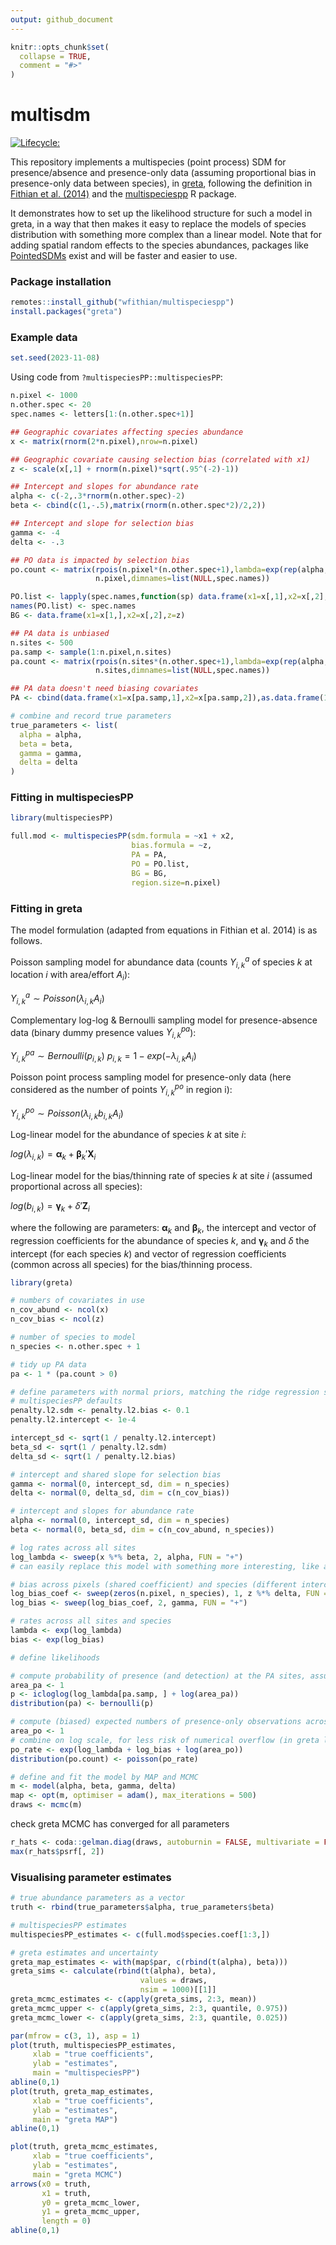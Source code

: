 ```yaml
---
output: github_document
---
```


<!-- README.md is generated from README.Rmd. Please edit that file -->

```r
knitr::opts_chunk$set(
  collapse = TRUE,
  comment = "#>"
)
```

# multisdm

[![Lifecycle:](https://img.shields.io/badge/lifecycle-experimental-orange.svg)](https://lifecycle.r-lib.org/articles/stages.html#experimental)
<!-- badges: start -->
<!-- badges: end -->

This repository implements a multispecies (point process) SDM for presence/absence and presence-only data (assuming proportional bias in presence-only data between species), in [greta](https://greta-stats.org), following the definition in [Fithian et al. (2014)](https://doi.org/10.1111/2041-210X.12242) and the [multispeciespp](https://github.com/wfithian/multispeciesPP) R package.

It demonstrates how to set up the likelihood structure for such a model in greta, in a way that then makes it easy to replace the models of species distribution with something more complex than a linear model. Note that for adding spatial random effects to the species abundances, packages like [PointedSDMs](https://cran.r-project.org/package=PointedSDMs) exist and will be faster and easier to use. 

### Package installation

```r
remotes::install_github("wfithian/multispeciespp")
install.packages("greta")
```

### Example data

```r
set.seed(2023-11-08)
```

Using code from `?multispeciesPP::multispeciesPP`:

```r
n.pixel <- 1000
n.other.spec <- 20
spec.names <- letters[1:(n.other.spec+1)]

## Geographic covariates affecting species abundance
x <- matrix(rnorm(2*n.pixel),nrow=n.pixel)

## Geographic covariate causing selection bias (correlated with x1)
z <- scale(x[,1] + rnorm(n.pixel)*sqrt(.95^(-2)-1))

## Intercept and slopes for abundance rate
alpha <- c(-2,.3*rnorm(n.other.spec)-2)
beta <- cbind(c(1,-.5),matrix(rnorm(n.other.spec*2)/2,2))

## Intercept and slope for selection bias
gamma <- -4
delta <- -.3

## PO data is impacted by selection bias
po.count <- matrix(rpois(n.pixel*(n.other.spec+1),lambda=exp(rep(alpha,each=n.pixel) + x %*% beta + gamma + c(z) * delta)),
                   n.pixel,dimnames=list(NULL,spec.names))

PO.list <- lapply(spec.names,function(sp) data.frame(x1=x[,1],x2=x[,2],z=z)[rep(1:n.pixel,po.count[,sp]),])
names(PO.list) <- spec.names
BG <- data.frame(x1=x[1,],x2=x[,2],z=z)

## PA data is unbiased
n.sites <- 500
pa.samp <- sample(1:n.pixel,n.sites)
pa.count <- matrix(rpois(n.sites*(n.other.spec+1),lambda=exp(rep(alpha,each=n.sites) + x[pa.samp,] %*% beta)),
                   n.sites,dimnames=list(NULL,spec.names))

## PA data doesn't need biasing covariates
PA <- cbind(data.frame(x1=x[pa.samp,1],x2=x[pa.samp,2]),as.data.frame(1*(pa.count>0)))

# combine and record true parameters
true_parameters <- list(
  alpha = alpha,
  beta = beta,
  gamma = gamma,
  delta = delta
)
```

### Fitting in multispeciesPP

```r
library(multispeciesPP)

full.mod <- multispeciesPP(sdm.formula = ~x1 + x2,
                           bias.formula = ~z,
                           PA = PA,
                           PO = PO.list,
                           BG = BG,
                           region.size=n.pixel)
```

### Fitting in greta

The model formulation (adapted from equations in Fithian et al. 2014) is as follows.

Poisson sampling model for abundance data (counts $Y_{i,k}^{a}$ of species $k$ at location $i$ with area/effort $A_i$):

$Y_{i,k}^{a} \sim Poisson(\lambda_{i,k} A_i)$

Complementary log-log & Bernoulli sampling model for presence-absence data (binary dummy presence values $Y_{i,k}^{pa}$):

$Y_{i,k}^{pa} \sim Bernoulli(p_{i,k})$
$p_{i,k} = 1 - exp(-\lambda_{i,k}A_i)$

Poisson point process sampling model for presence-only data (here considered as the number of points $Y_{i,k}^{po}$ in region i):

$Y_{i,k}^{po} \sim Poisson(\lambda_{i,k} b_{i,k} A_i)$

Log-linear model for the abundance of species $k$ at site $i$:

$log(\lambda_{i,k}) = \mathbf{\alpha}_k + \mathbf{\beta}_k' \mathbf{X}_i$

Log-linear model for the bias/thinning rate of species $k$ at site $i$ (assumed proportional across all species):

$log(b_{i,k}) = \mathbf{\gamma}_k + \delta' \mathbf{Z}_i$

where the following are parameters: $\mathbf{\alpha}_k$ and $\mathbf{\beta}_k$, the intercept and vector of regression coefficients for the abundance of species $k$, and $\mathbf{\gamma}_k$ and $\delta$ the intercept (for each species $k$) and vector of regression coefficients (common across all species) for the bias/thinning process. 

```r
library(greta)

# numbers of covariates in use
n_cov_abund <- ncol(x)
n_cov_bias <- ncol(z)

# number of species to model
n_species <- n.other.spec + 1

# tidy up PA data
pa <- 1 * (pa.count > 0)

# define parameters with normal priors, matching the ridge regression setup in
# multispeciesPP defaults
penalty.l2.sdm <- penalty.l2.bias <- 0.1
penalty.l2.intercept <- 1e-4

intercept_sd <- sqrt(1 / penalty.l2.intercept)
beta_sd <- sqrt(1 / penalty.l2.sdm)
delta_sd <- sqrt(1 / penalty.l2.bias)

# intercept and shared slope for selection bias
gamma <- normal(0, intercept_sd, dim = n_species)
delta <- normal(0, delta_sd, dim = c(n_cov_bias))

# intercept and slopes for abundance rate
alpha <- normal(0, intercept_sd, dim = n_species)
beta <- normal(0, beta_sd, dim = c(n_cov_abund, n_species))

# log rates across all sites
log_lambda <- sweep(x %*% beta, 2, alpha, FUN = "+")
# can easily replace this model with something more interesting, like a low-rank GP on covariate space or something mechanistic

# bias across pixels (shared coefficient) and species (different intercepts)
log_bias_coef <- sweep(zeros(n.pixel, n_species), 1, z %*% delta, FUN = "+")
log_bias <- sweep(log_bias_coef, 2, gamma, FUN = "+")

# rates across all sites and species
lambda <- exp(log_lambda)
bias <- exp(log_bias)

# define likelihoods

# compute probability of presence (and detection) at the PA sites, assuming area/effort of 1 in all these sites, for identifiability
area_pa <- 1
p <- icloglog(log_lambda[pa.samp, ] + log(area_pa))
distribution(pa) <- bernoulli(p)

# compute (biased) expected numbers of presence-only observations across all presence and background sites, assuming presence-only count aggregation area of 1 (as in multispeciesPP definition). Not that when these are all the same, this value only changes all the gamma parameters by a fixed amount, and these are not the parameters of interest
area_po <- 1
# combine on log scale, for less risk of numerical overflow (in greta likelihood)
po_rate <- exp(log_lambda + log_bias + log(area_po))
distribution(po.count) <- poisson(po_rate)

# define and fit the model by MAP and MCMC
m <- model(alpha, beta, gamma, delta)
map <- opt(m, optimiser = adam(), max_iterations = 500)
draws <- mcmc(m)
```
check greta MCMC has converged for all parameters
```r
r_hats <- coda::gelman.diag(draws, autoburnin = FALSE, multivariate = FALSE)
max(r_hats$psrf[, 2])
```

### Visualising parameter estimates

```r
# true abundance parameters as a vector
truth <- rbind(true_parameters$alpha, true_parameters$beta)

# multispeciesPP estimates
multispeciesPP_estimates <- c(full.mod$species.coef[1:3,])

# greta estimates and uncertainty
greta_map_estimates <- with(map$par, c(rbind(t(alpha), beta)))
greta_sims <- calculate(rbind(t(alpha), beta),
                             values = draws,
                             nsim = 1000)[[1]]
greta_mcmc_estimates <- c(apply(greta_sims, 2:3, mean))
greta_mcmc_upper <- c(apply(greta_sims, 2:3, quantile, 0.975))
greta_mcmc_lower <- c(apply(greta_sims, 2:3, quantile, 0.025))

par(mfrow = c(3, 1), asp = 1)
plot(truth, multispeciesPP_estimates,
     xlab = "true coefficients",
     ylab = "estimates",
     main = "multispeciesPP")
abline(0,1)
plot(truth, greta_map_estimates,
     xlab = "true coefficients",
     ylab = "estimates",
     main = "greta MAP")
abline(0,1)

plot(truth, greta_mcmc_estimates,
     xlab = "true coefficients",
     ylab = "estimates",
     main = "greta MCMC")
arrows(x0 = truth,
       x1 = truth,
       y0 = greta_mcmc_lower,
       y1 = greta_mcmc_upper,
       length = 0)
abline(0,1)
```

